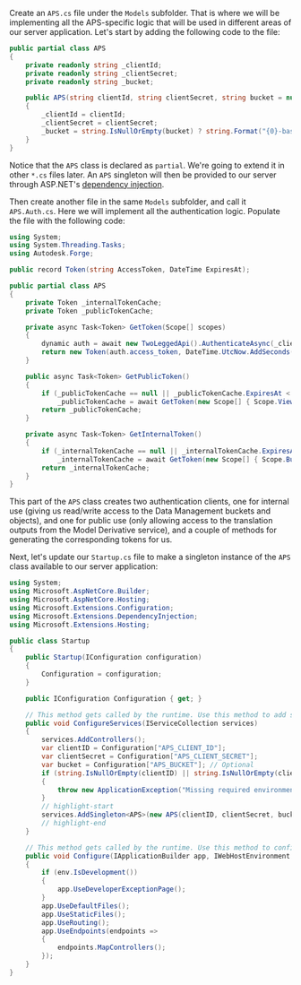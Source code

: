 Create an `APS.cs` file under the `Models` subfolder. That is where we will be implementing
all the APS-specific logic that will be used in different areas of our server application. Let's
start by adding the following code to the file:

```csharp title="Models/APS.cs"
public partial class APS
{
    private readonly string _clientId;
    private readonly string _clientSecret;
    private readonly string _bucket;

    public APS(string clientId, string clientSecret, string bucket = null)
    {
        _clientId = clientId;
        _clientSecret = clientSecret;
        _bucket = string.IsNullOrEmpty(bucket) ? string.Format("{0}-basic-app", _clientId.ToLower()) : bucket;
    }
}
```

Notice that the `APS` class is declared as `partial`. We're going to extend it
in other `*.cs` files later. An `APS` singleton will then be provided to our server
through ASP.NET's [dependency injection](https://docs.microsoft.com/en-us/aspnet/core/fundamentals/dependency-injection?view=aspnetcore-6.0).

Then create another file in the same `Models` subfolder, and call it `APS.Auth.cs`.
Here we will implement all the authentication logic. Populate the file with the following code:

```csharp title="Models/APS.Auth.cs"
using System;
using System.Threading.Tasks;
using Autodesk.Forge;

public record Token(string AccessToken, DateTime ExpiresAt);

public partial class APS
{
    private Token _internalTokenCache;
    private Token _publicTokenCache;

    private async Task<Token> GetToken(Scope[] scopes)
    {
        dynamic auth = await new TwoLeggedApi().AuthenticateAsync(_clientId, _clientSecret, "client_credentials", scopes);
        return new Token(auth.access_token, DateTime.UtcNow.AddSeconds(auth.expires_in));
    }

    public async Task<Token> GetPublicToken()
    {
        if (_publicTokenCache == null || _publicTokenCache.ExpiresAt < DateTime.UtcNow)
            _publicTokenCache = await GetToken(new Scope[] { Scope.ViewablesRead });
        return _publicTokenCache;
    }

    private async Task<Token> GetInternalToken()
    {
        if (_internalTokenCache == null || _internalTokenCache.ExpiresAt < DateTime.UtcNow)
            _internalTokenCache = await GetToken(new Scope[] { Scope.BucketCreate, Scope.BucketRead, Scope.DataRead, Scope.DataWrite, Scope.DataCreate });
        return _internalTokenCache;
    }
}
```

This part of the `APS` class creates two authentication clients, one for internal use
(giving us read/write access to the Data Management buckets and objects), and one for public use
(only allowing access to the translation outputs from the Model Derivative service), and a couple
of methods for generating the corresponding tokens for us.

Next, let's update our `Startup.cs` file to make a singleton instance of the `APS` class
available to our server application:

```csharp title="Startup.cs"
using System;
using Microsoft.AspNetCore.Builder;
using Microsoft.AspNetCore.Hosting;
using Microsoft.Extensions.Configuration;
using Microsoft.Extensions.DependencyInjection;
using Microsoft.Extensions.Hosting;

public class Startup
{
    public Startup(IConfiguration configuration)
    {
        Configuration = configuration;
    }

    public IConfiguration Configuration { get; }

    // This method gets called by the runtime. Use this method to add services to the container.
    public void ConfigureServices(IServiceCollection services)
    {
        services.AddControllers();
        var clientID = Configuration["APS_CLIENT_ID"];
        var clientSecret = Configuration["APS_CLIENT_SECRET"];
        var bucket = Configuration["APS_BUCKET"]; // Optional
        if (string.IsNullOrEmpty(clientID) || string.IsNullOrEmpty(clientSecret))
        {
            throw new ApplicationException("Missing required environment variables APS_CLIENT_ID or APS_CLIENT_SECRET.");
        }
        // highlight-start
        services.AddSingleton<APS>(new APS(clientID, clientSecret, bucket));
        // highlight-end
    }

    // This method gets called by the runtime. Use this method to configure the HTTP request pipeline.
    public void Configure(IApplicationBuilder app, IWebHostEnvironment env)
    {
        if (env.IsDevelopment())
        {
            app.UseDeveloperExceptionPage();
        }
        app.UseDefaultFiles();
        app.UseStaticFiles();
        app.UseRouting();
        app.UseEndpoints(endpoints =>
        {
            endpoints.MapControllers();
        });
    }
}
```
